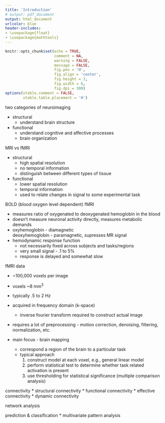 ```yaml
---
title: 'Introduction'
# output: pdf_document
output: html_document
urlcolor: blue
header-includes:
- \usepackage{float}
- \usepackage{mathtools}
---
```


```r
knitr::opts_chunk$set(echo = TRUE, 
                      comment = NA, 
                      warning = FALSE, 
                      message = FALSE, 
                      fig.pos = 'H', 
                      fig.align = 'center', 
                      fig.height = 3, 
                      fig.width = 6, 
                      fig.dpi = 300)
options(xtable.comment = FALSE, 
        xtable.table.placement = 'H')
```

two categories of neuroimaging

* structural
    * understand brain structure
* functional
    * understand cognitive and affective processes
    * brain organization
    
MRI vs fMRI

* structural 
    * high spatial resolution
    * no temporal information
    * distinguish between different types of tissue
* functional
    * lower spatial resolution
    * temporal information
    * used to relate changes in signal to some experimental task

BOLD (blood oxygen level dependent) fMRI

* measures ratio of oxygenated to deoxygenated hemoglobin in the blood
* doesn't measure neuronal activity directly, measures metabolic demands
* oxyhemoglobin - diamagnetic  
deoxyhemoglobin - paramagnetic, supresses MR signal
* hemodynamic response function
    * not necessarily fixed across subjects and tasks/regions
    * very small signal - .1 to 5%
    * response is delayed and somewhat slow

fMRI data

* ~100,000 voxels per image
* voxels ~8 mm^3^
* typically .5 to 2 Hz
* acquired in frequency domain (k-space)
    * inverse fourier transform required to construct actual image
* requires a lot of preprocessing - motion correction, denoising, filtering, 
normalization, etc.

* main focus - brain mapping
    * correspond a region of the brain to a particular task
    * typical approach
        1. construct model at each voxel, e.g., general linear model
        2. perform statistical test to determine whether task related 
        activation is present
        3. use thresholding for statistical significance (multiple comparison 
        analysis)

connectivity
    * structural connectivity
    * functional connectivity
    * effective connectivity
    * dynamic connectivity

network analysis

prediction & classification
    * multivariate pattern analysis